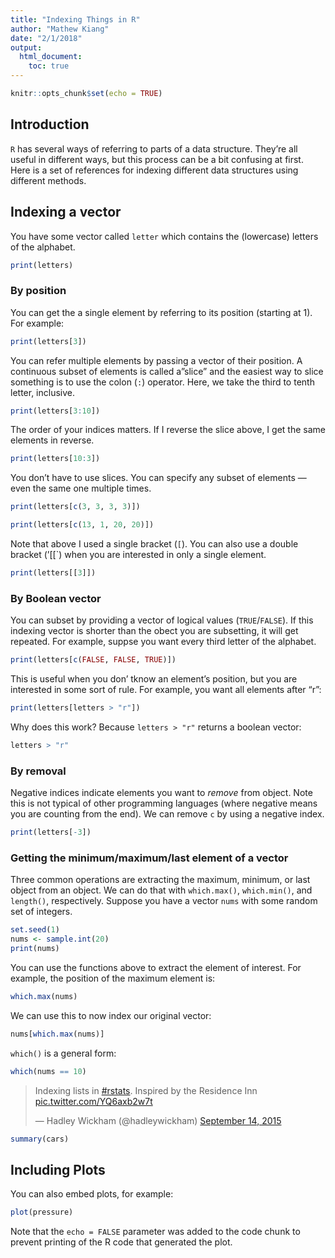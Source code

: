```yaml
---
title: "Indexing Things in R"
author: "Mathew Kiang"
date: "2/1/2018"
output: 
  html_document:
    toc: true
---
```


```r
knitr::opts_chunk$set(echo = TRUE)
```

## Introduction

`R` has several ways of referring to parts of a data structure. They're all useful in different ways, but this process can be a bit confusing at first. Here is a set of references for indexing different data structures using different methods.

## Indexing a vector

You have some vector called `letter` which contains the (lowercase) letters of the alphabet.

```r
print(letters)
```

### By position

You can get the a single element by referring to its position (starting at 1). For example:

```r
print(letters[3])
```

You can refer multiple elements by passing a vector of their position. A continuous subset of elements is called a"slice" and the easiest way to slice something is to use the colon (`:`) operator. Here, we take the third to tenth letter, inclusive.

```r
print(letters[3:10])
```

The order of your indices matters. If I reverse the slice above, I get the same elements in reverse.

```r
print(letters[10:3])
```

You don't have to use slices. You can specify any subset of elements --- even the same one multiple times.

```r
print(letters[c(3, 3, 3, 3)])
```

```r
print(letters[c(13, 1, 20, 20)])
```

Note that above I used a single bracket (`[`). You can also use a double bracket ('[[`) when you are interested in only a single element. 

```r
print(letters[[3]])
```

### By Boolean vector

You can subset by providing a vector of logical values (`TRUE`/`FALSE`). If this indexing vector is shorter than the obect you are subsetting, it will get repeated. For example, suppse you want every third letter of the alphabet.

```r
print(letters[c(FALSE, FALSE, TRUE)])
```

This is useful when you don' tknow an element's position, but you are interested in some sort of rule. For example, you want all elements after "r":

```r
print(letters[letters > "r"])
```

Why does this work? Because `letters > "r"` returns a boolean vector:
```r
letters > "r"
```

### By removal

Negative indices indicate elements you want to *remove* from object. Note this is not typical of other programming languages (where negative means you are counting from the end). We can remove `c` by using a negative index.

```r
print(letters[-3])
```

### Getting the minimum/maximum/last element of a vector

Three common operations are extracting the maximum, minimum, or last object from an object. We can do that with `which.max()`, `which.min()`, and `length()`, respectively. Suppose you have a vector `nums` with some random set of integers.

```r
set.seed(1)
nums <- sample.int(20)
print(nums)
```

You can use the functions above to extract the element of interest. For example, the position of the maximum element is:

```r
which.max(nums)
```

We can use this to now index our original vector:

```r
nums[which.max(nums)]
```

`which()` is a general form:

```r
which(nums == 10)
```



<blockquote class="twitter-tweet" data-lang="en"><p lang="en" dir="ltr">Indexing lists in <a href="https://twitter.com/hashtag/rstats?src=hash&amp;ref_src=twsrc%5Etfw">#rstats</a>. Inspired by the Residence Inn <a href="http://t.co/YQ6axb2w7t">pic.twitter.com/YQ6axb2w7t</a></p>&mdash; Hadley Wickham (@hadleywickham) <a href="https://twitter.com/hadleywickham/status/643381054758363136?ref_src=twsrc%5Etfw">September 14, 2015</a></blockquote>
<script async src="https://platform.twitter.com/widgets.js" charset="utf-8"></script>


```r
summary(cars)
```

## Including Plots

You can also embed plots, for example:

```r
plot(pressure)
```

Note that the `echo = FALSE` parameter was added to the code chunk to prevent printing of the R code that generated the plot.
